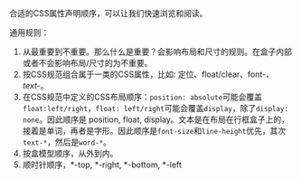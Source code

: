 
合适的CSS属性声明顺序，可以让我们快速浏览和阅读。

通用规则：

1. 从最重要到不重要。那么什么是重要？会影响布局和尺寸的规则。在盒子内部或者不会影响布局/尺寸的为不重要。
2. 按CSS规范组合属于一类的CSS属性，比如: 定位、float/clear、font-*、text-*。
3. 在CSS规范中定义的CSS布局顺序：`position: absolute`可能会覆盖`float:left/right`，`float: left/right`可能会覆盖`display`，除了`display: none`。因此顺序是 position, float, display。文本是在布局在行框盒子上的，接着是单词，再者是字形。因此顺序是`font-size`和`line-height`优先，其次`text-*`，然后是`word-*`。
4. 按盒模型顺序，从外到内。
5. 顺时针顺序，*-top, *-right, *-bottom, *-left
